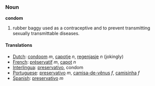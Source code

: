 ===Noun===
'''condom'''

# rubber baggy used as a contraceptive and to prevent transmitting sexually transmittable diseases.

====Translations====
*[[Dutch]]: [[condoom]] ''m'', [[capotje]] ''n'', [[regenjasje]] ''n'' (jokingly)
*[[French]]: [[préservatif]] ''m'', [[capot]] ''n''
*[[Interlingua]]: [[preservativo]], condom
*[[Portuguese]]: [[preservativo]] ''m'', [[camisa-de-vênus]] ''f'', [[camisinha]] ''f''
*[[Spanish]]: [[preservativo]] ''m''
